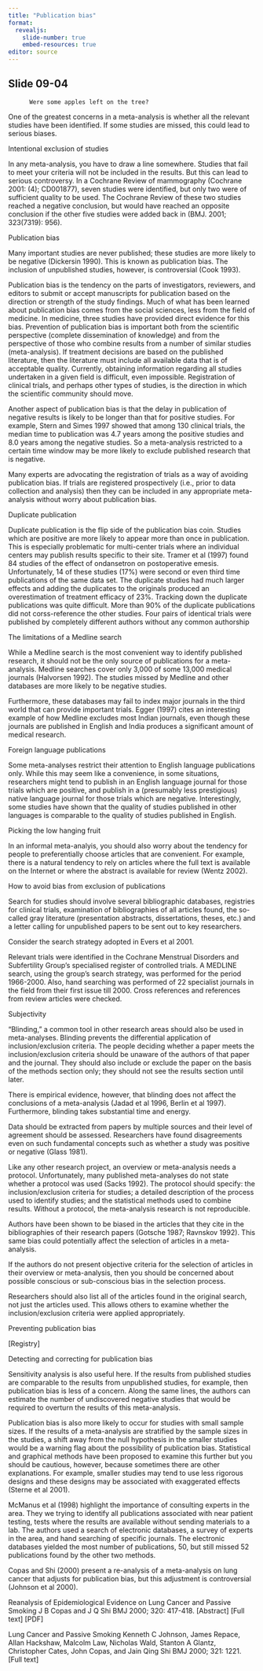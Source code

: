 ```yaml
---
title: "Publication bias"
format: 
  revealjs:
    slide-number: true
    embed-resources: true
editor: source
---
```


## Slide 09-04

::: notes
          Were some apples left on the tree?

One of the greatest concerns in a meta-analysis is whether all the relevant studies have been identified. If some studies are missed, this could lead to serious biases.

Intentional exclusion of studies

In any meta-analysis, you have to draw a line somewhere. Studies that fail to meet your criteria will not be included in the results. But this can lead to serious controversy. In a Cochrane Review of mammography (Cochrane 2001: (4); CD001877), seven studies were identified, but only two were of sufficient quality to be used. The Cochrane Review of these two studies reached a negative conclusion, but would have reached an opposite conclusion if the other five studies were added back in (BMJ. 2001; 323(7319): 956).

Publication bias

Many important studies are never published; these studies are more likely to be negative (Dickersin 1990). This is known as publication bias. The inclusion of unpublished studies, however, is controversial (Cook 1993).

Publication bias is the tendency on the parts of investigators, reviewers, and editors to submit or accept manuscripts for publication based on the direction or strength of the study findings. Much of what has been learned about publication bias comes from the social sciences, less from the field of medicine. In medicine, three studies have provided direct evidence for this bias. Prevention of publication bias is important both from the scientific perspective (complete dissemination of knowledge) and from the perspective of those who combine results from a number of similar studies (meta-analysis). If treatment decisions are based on the published literature, then the literature must include all available data that is of acceptable quality. Currently, obtaining information regarding all studies undertaken in a given field is difficult, even impossible. Registration of clinical trials, and perhaps other types of studies, is the direction in which the scientific community should move.

Another aspect of publication bias is that the delay in publication of negative results is likely to be longer than that for positive studies. For example, Stern and Simes 1997 showed that among 130 clinical trials, the median time to publication was 4.7 years among the positive studies and 8.0 years among the negative studies. So a meta-analysis restricted to a certain time window may be more likely to exclude published research that is negative.

Many experts are advocating the registration of trials as a way of avoiding publication bias. If trials are registered prospectively (i.e., prior to data collection and analysis) then they can be included in any appropriate meta-analysis without worry about publication bias.

Duplicate publication

Duplicate publication is the flip side of the publication bias coin. Studies which are positive are more likely to appear more than once in publication. This is especially problematic for multi-center trials where an individual centers may publish results specific to their site. Tramer et al (1997) found 84 studies of the effect of ondansetron on postoperative emesis. Unfortunately, 14 of these studies (17%) were second or even third time publications of the same data set. The duplicate studies had much larger effects and adding the duplicates to the originals produced an overestimation of treatment efficacy of 23%. Tracking down the duplicate publications was quite difficult. More than 90% of the duplicate publications did not corss-reference the other studies. Four pairs of identical trials were published by completely different authors without any common authorship

The limitations of a Medline search

While a Medline search is the most convenient way to identify published research, it should not be the only source of publications for a meta-analysis. Medline searches cover only 3,000 of some 13,000 medical journals (Halvorsen 1992). The studies missed by Medline and other databases are more likely to be negative studies.

Furthermore, these databases may fail to index major journals in the third world that can provide important trials. Egger (1997) cites an interesting example of how Medline excludes most Indian journals, even though these journals are published in English and India produces a significant amount of medical research.

Foreign language publications

Some meta-analyses restrict their attention to English language publications only. While this may seem like a convenience, in some situations, researchers might tend to publish in an English language journal for those trials which are positive, and publish in a (presumably less prestigious) native language journal for those trials which are negative. Interestingly, some studies have shown that the quality of studies published in other languages is comparable to the quality of studies published in English.

Picking the low hanging fruit

In an informal meta-analyis, you should also worry about the tendency for people to preferentially choose articles that are convenient. For example, there is a natural tendency to rely on articles where the full text is available on the Internet or where the abstract is available for review (Wentz 2002).

How to avoid bias from exclusion of publications

Search for studies should involve several bibliographic databases, registries for clinical trials, examination of bibliographies of all articles found, the so-called gray literature (presentation abstracts, dissertations, theses, etc.) and a letter calling for unpublished papers to be sent out to key researchers.

Consider the search strategy adopted in Evers et al 2001.

Relevant trials were identified in the Cochrane Menstrual Disorders and Subfertility Group's specialised register of controlled trials. A MEDLINE search, using the group's search strategy, was performed for the period 1966-2000. Also, hand searching was performed of 22 specialist journals in the field from their first issue till 2000. Cross references and references from review articles were checked.

Subjectivity

"Blinding," a common tool in other research areas should also be used in meta-analyses. Blinding prevents the differential application of inclusion/exclusion criteria. The people deciding whether a paper meets the inclusion/exclusion criteria should be unaware of the authors of that paper and the journal. They should also include or exclude the paper on the basis of the methods section only; they should not see the results section until later.

There is empirical evidence, however, that blinding does not affect the conclusions of a meta-analysis (Jadad et al 1996, Berlin et al 1997). Furthermore, blinding takes substantial time and energy.

Data should be extracted from papers by multiple sources and their level of agreement should be assessed. Researchers have found disagreements even on such fundamental concepts such as whether a study was positive or negative (Glass 1981).

Like any other research project, an overview or meta-analysis needs a protocol. Unfortunately, many published meta-analyses do not state whether a protocol was used (Sacks 1992). The protocol should specify: the inclusion/exclusion criteria for studies; a detailed description of the process used to identify studies; and the statistical methods used to combine results. Without a protocol, the meta-analysis research is not reproducible.

Authors have been shown to be biased in the articles that they cite in the bibliographies of their research papers (Gotsche 1987; Ravnskov 1992). This same bias could potentially affect the selection of articles in a meta-analysis.

If the authors do not present objective criteria for the selection of articles in their overview or meta-analysis, then you should be concerned about possible conscious or sub-conscious bias in the selection process.

Researchers should also list all of the articles found in the original search, not just the articles used. This allows others to examine whether the inclusion/exclusion criteria were applied appropriately.

Preventing publication bias

[Registry]

Detecting and correcting for publication bias

Sensitivity analysis is also useful here. If the results from published studies are comparable to the results from unpublished studies, for example, then publication bias is less of a concern. Along the same lines, the authors can estimate the number of undiscovered negative studies that would be required to overturn the results of this meta-analysis.

Publication bias is also more likely to occur for studies with small sample sizes. If the results of a meta-analysis are stratified by the sample sizes in the studies, a shift away from the null hypothesis in the smaller studies would be a warning flag about the possibility of publication bias. Statistical and graphical methods have been proposed to examine this further but you should be cautious, however, because sometimes there are other explanations. For example, smaller studies may tend to use less rigorous designs and these designs may be associated with exaggerated effects (Sterne et al 2001).

McManus et al (1998) highlight the importance of consulting experts in the area. They we trying to identify all publications associated with near patient testing, tests where the results are available without sending materials to a lab. The authors used a search of electronic databases, a survey of experts in the area, and hand searching of specific journals. The electronic databases yielded the most number of publications, 50, but still missed 52 publications found by the other two methods.

Copas and Shi (2000) present a re-analysis of a meta-analysis on lung cancer that adjusts for publication bias, but this adjustment is controversial (Johnson et al 2000).

Reanalysis of Epidemiological Evidence on Lung Cancer and Passive Smoking
J B Copas and J Q Shi
BMJ 2000; 320: 417-418. [Abstract] [Full text] [PDF]

Lung Cancer and Passive Smoking
Kenneth C Johnson, James Repace, Allan Hackshaw, Malcolm Law, Nicholas Wald, Stanton A Glantz, Christopher Cates, John Copas, and Jain Qing Shi
BMJ 2000; 321: 1221. [Full text]


:::

